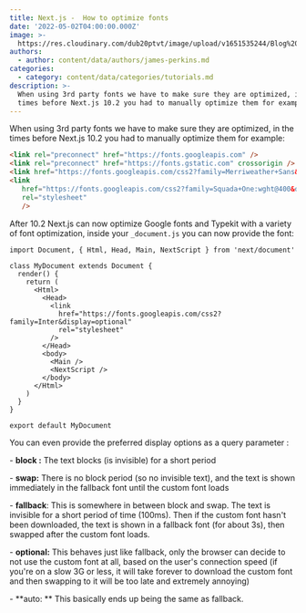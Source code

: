 ```yaml
---
title: Next.js -  How to optimize fonts
date: '2022-05-02T04:00:00.000Z'
image: >-
  https://res.cloudinary.com/dub20ptvt/image/upload/v1651535244/Blog%20Posts/Yellow_And_Green_Bold_Money_Blog_Banner_gjpzog.png
authors:
  - author: content/data/authors/james-perkins.md
categories:
  - category: content/data/categories/tutorials.md
description: >-
  When using 3rd party fonts we have to make sure they are optimized, in the
  times before Next.js 10.2 you had to manually optimize them for example:
---
```


When using 3rd party fonts we have to make sure they are optimized, in the times before Next.js 10.2 you had to manually optimize them for example:

```html
<link rel="preconnect" href="https://fonts.googleapis.com" />
<link rel="preconnect" href="https://fonts.gstatic.com" crossorigin />
<link href="https://fonts.googleapis.com/css2?family=Merriweather+Sans&display=swap" rel="stylesheet" />
<link
   href="https://fonts.googleapis.com/css2?family=Squada+One:wght@400&display=swap"
   rel="stylesheet"
   />
```

After 10.2 Next.js can now optimize Google fonts and Typekit with a variety of font optimization, inside your `_document.js` you can now provide the font:

```
import Document, { Html, Head, Main, NextScript } from 'next/document'

class MyDocument extends Document {
  render() {
    return (
      <Html>
        <Head>
          <link
            href="https://fonts.googleapis.com/css2?family=Inter&display=optional"
            rel="stylesheet"
          />
        </Head>
        <body>
          <Main />
          <NextScript />
        </body>
      </Html>
    )
  }
}

export default MyDocument
```

<newsletter/>

You can even provide the preferred display options as a query parameter :

\- **block :** The text blocks (is invisible) for a short period

\- **swap:** There is no block period (so no invisible text), and the text is shown immediately in the fallback font until the custom font loads

\- **fallback**: This is somewhere in between block and swap. The text is invisible for a short period of time (100ms). Then if the custom font hasn't been downloaded, the text is shown in a fallback font (for about 3s), then swapped after the custom font loads.

\- **optional:** This behaves just like fallback, only the browser can decide to not use the custom font at all, based on the user's connection speed (if you're on a slow 3G or less, it will take forever to download the custom font and then swapping to it will be too late and extremely annoying)

\- **auto: ** This basically ends up being the same as fallback.
